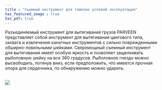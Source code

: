 ```yaml
---
title : "Съемный инструмент для тяжелых условий эксплуатации"
has_featured_image : true
has_pdf: true
---
```


Разъединяемый инструмент для вытягивания грузов PARVEEN представляет собой инструмент для вытягивания цангового типа, захвата и извлечения канатных инструментов с сильно поврежденными обширно-ловильными шейками. Сверхмощный съемный инструмент для вытягивания имеет особую яркость и позволяет защелкивать рыболовную шейку на все 360 градусов. Рыболовное гнездо можно высвободить, потянув вниз, если предположить, что имеется прочная опора для сердечника, по обнаружению можно ударить.

<br />
<Image src={image} />